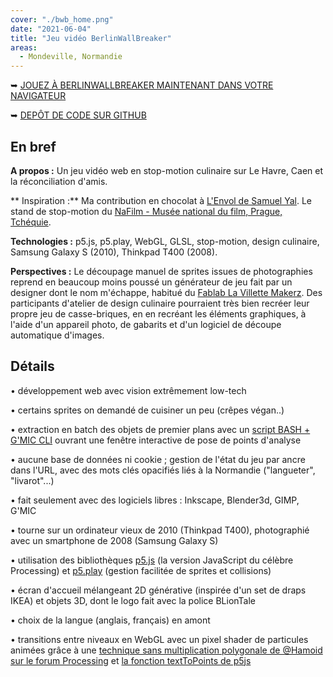 ```yaml
---
cover: "./bwb_home.png"
date: "2021-06-04"
title: "Jeu vidéo BerlinWallBreaker"
areas:
  - Mondeville, Normandie 
---
```


➥ [JOUEZ À BERLINWALLBREAKER MAINTENANT DANS VOTRE NAVIGATEUR](https://myselfhimself.github.io/BerlinWallBreaker/)

➥ [DEPÔT DE CODE SUR GITHUB](https://github.com/myselfhimself/BerlinWallBreaker/)

## En bref

**A propos :** Un jeu vidéo web en stop-motion culinaire sur Le Havre, Caen et la réconciliation d'amis.

** Inspiration :** Ma contribution en chocolat à [L'Envol de Samuel Yal](https://www.youtube.com/watch?v=BAFxX6WV5gk&t=70s). Le stand de stop-motion du [NaFilm - Musée national du film, Prague, Tchéquie](http://www.nafilm.org/en/).

**Technologies :** p5.js, p5.play, WebGL, GLSL, stop-motion, design culinaire, Samsung Galaxy S (2010), Thinkpad T400 (2008).

**Perspectives :** Le découpage manuel de sprites issues de photographies reprend en beaucoup moins poussé un générateur de jeu fait par un designer dont le nom m'échappe, habitué du [Fablab La Villette Makerz](https://villettemakerz.com/fablab-accueil/). Des participants d'atelier de design culinaire pourraient très bien recréer leur propre jeu de casse-briques, en en recréant les éléments graphiques, à l'aide d'un appareil photo, de gabarits et d'un logiciel de découpe automatique d'images.


## Détails

• développement web avec vision extrêmement low-tech

• certains sprites on demandé de cuisiner un peu (crêpes végan..)

• extraction en batch des objets de premier plans avec un [script BASH + G'MIC CLI](https://github.com/myselfhimself/BerlinWallBreaker/blob/2de82a149c52694614cbdd3bf1d4ef3ad2805855/sprites/food/gmic_extract_foregrounds.bash) ouvrant une fenêtre interactive de pose de points d'analyse

• aucune base de données ni cookie ; gestion de l'état du jeu par ancre dans l'URL, avec des mots clés opacifiés liés à la Normandie ("langueter", "livarot"...)

• fait seulement avec des logiciels libres : Inkscape, Blender3d, GIMP, G'MIC

• tourne sur un ordinateur vieux de 2010 (Thinkpad T400), photographié avec un smartphone de 2008 (Samsung Galaxy S)

• utilisation des bibliothèques [p5.js](http://www.p5js.org/) (la version JavaScript du célèbre Processing) et [p5.play](http://molleindustria.github.io/p5.play/) (gestion facilitée de sprites et collisions)

• écran d'accueil mélangeant 2D générative (inspirée d'un set de draps IKEA) et objets 3D, dont le logo fait avec la police BLionTale

• choix de la langue (anglais, français) en amont

• transitions entre niveaux en WebGL avec un pixel shader de particules animées grâce à une [technique sans multiplication polygonale de @Hamoid sur le forum Processing](https://discourse.processing.org/t/fragment-shader-too-many-uniforms-error/17603/15) et [la fonction textToPoints de p5js](https://p5js.org/reference/#/p5.Font/textToPoints)
